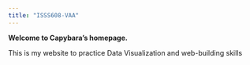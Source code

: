 ```yaml
---
title: "ISSS608-VAA"
---
```


**Welcome to Capybara's homepage.**

This is my website to practice Data Visualization and web-building skills
